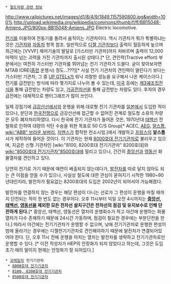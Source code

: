  * [[철도차량 관련 정보]]

http://www.railpictures.net/images/d1/8/4/9/1849.1157590800.jpg&width=100%
http://upload.wikimedia.org/wikipedia/commons/thumb/f/ff/BB15048-Amiens.JPG/800px-BB15048-Amiens.JPG
Electric locomotive.

[[전기]]를 이용하여 전동기를 돌려서 움직이는 기관차이다. 역시 기관차가 뭐가 특별하냐는 것은 [[기관차]]와 [[자동차]] 항목 참조. 일반적으로 [[디젤 기관차]]보다 출력이 월등하게 높으며 최근에는 [VVVF] 제어기술의 발달로 [가스터빈 기관차]까지 처바르며 출력이 12,000마력이 넘는 괴력을 가진 기관차까지 출시된 상태다.[* 단, 견인력(Tractive effort) 부분에서는 여전히 가스터빈 기관차를 뛰어넘는 전기 기관차가 드믈다. 굳이 찾아보자면 MTAB IORE([[중련]] 운행시) 정도...???][* 사실 전기 기관차의 견인력이 딸린다기 보다는 가스터빈 기관차, 그 중 [[UP GTELs]]가 워낙 괴랄한 성능을 요구해서 나온 케이스이다.]
전기를 급전받는 방식에 따라 몇가지로 나누어 볼 수 있는데, [[미국]] 등에는 [[제3궤조집전식]]을 통해 급전받는 차량도 있고, [[가공전차선]]을 통해 급전받는 차량도 있다. 후자의 경우 급전에는 대체적으로 팬터그래프가 많이 쓰인다.

일제 강점기에 [[금강산선]]에서의 운행을 위해 데로형 전기 기관차를 [[일본]]에서 도입한 적이 있으나, 분단과 [[한국전쟁]]으로 금강산선에 접근할 수 없어진 관계로 철도청 소유의 차량은 모두 폐차처리하였다. 다시 한국에 전기 기관차가 들어온 것은, 1970년대 [[태백선]] 전철화로 인하여 대량의 석탄 수송을 위한 목표로 50 C/S Group[* ACEC, [[AEG]], [[알스톰]], [[wiki:"ABB" 브라운 보버리]], [[지멘스]]가 합작한 컨소시엄.]에서 개발하고 [[프랑스]]의 '''알스톰'''사가 제작하여 들어온 것이다. 이 기관차는 현재 [[8000호대 전기기관차]]로 불리우고 있으며, 지금은 신형 기관차인 [wiki:"8100, 8200호대 전기기관차" 8200호대]와 [[wiki:"8500호대 전기기관차"8500호대]]에 밀리고 있으나, 간간히 [[중앙선]]과 [[영동선]] 화물열차를 견인하고 있다.

당연히 전기로 가기 때문에 매연이 배출되지 않는데다가, [[발전차]]를 따로 달지 않아도 되는 큰 이점을 얻을 수가 있으나, 사실상 철도에 대한 관심이 묻혀지기 시작한 1980~90년대인지라, 발전차가 필요없는 8200호대의 도입은 2002년이 되어서야 가능해졌다.

발전차를 연결하지 않는 경우는 해당 편성이 다니는 선로가 그 편성이 운행을 마칠 때까지 단전되는 적이 한 번도 없는 경우이다. 오후 11시부터 익일 오전 4시까지는 '''[[중앙선]], [[태백선]], [[영동선]]을 제외한 모든 전차선 설치구간은 전차선의 점검 및 유지보수로 인해 단전하게 된다.'''[* 중앙선, 태백선, 영동선은 열차의 운행회수가 적고 야간에 운행하는 화물열차가 다수 존재하기 때문에 24시간 가동하며, 점검이 필요한 경우에는 부분단전을 한다.] 따라서 야간에는 전기기관차가 운행할 수 없으며, 낮에 전기기관차로 운행한 편성이 밤에 올라가는 경우에는 디젤전기기관차로 견인해야하기 때문에 발전차가 연결되어있어야 한다. 단, 오후 11시 전에 운행을 마치는 열차는 발전차를 생략하고 전기기관차로만 운행할 수 있다. [* 이전 작성자가 HEP의 안정화가 되지 않았다고 하는데, 그것은 도입 초기 때의 말이지 현재는 안정화가 잘 되어있다.]

 * [[코레일]]의 전기기관차
  * [[8000호대 전기기관차]]
  * [[8100, 8200호대 전기기관차]]
  * [[8500호대 전기기관차]]
